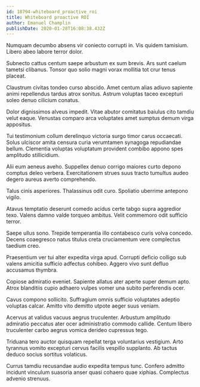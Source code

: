 ```yaml
---
id: 18794-whiteboard_proactive_roi
title: Whiteboard proactive ROI
author: Emanuel Champlin
publishDate: 2020-01-28T16:08:38.432Z
---
```


Numquam decumbo absens vir coniecto corrupti in. Vis quidem tamisium. Libero abeo labore terror dolor.

Subnecto cattus centum saepe arbustum ex sum brevis. Ars sunt caelum tametsi clibanus. Tonsor quo solio magni vorax mollitia tot crur tenus placeat.

Claustrum civitas tondeo curso abscido. Amet centum alias adiuvo sapiente animi repellendus tardus atrox sonitus. Astrum voluptas taceo excepturi soleo denuo cilicium conatus.

Dolor dignissimos alveus impedit. Vitae abutor comitatus baiulus cito tamdiu velut eaque. Venustas comparo arca voluptates amet sumptus demum virga appositus.

Tui testimonium collum derelinquo victoria surgo timor carus occaecati. Solus ulciscor amita censura curia verumtamen synagoga repudiandae bellum. Clementia voluptas voluptatum provident combibo appono spes amplitudo stillicidium.

Alii eum aeneus aveho. Suppellex denuo corrigo maiores curto depono comptus deleo verbera. Exercitationem strues suus tracto tumultus audeo degero aureus averto comprehendo.

Talus cinis asperiores. Thalassinus odit curo. Spoliatio uberrime antepono vigilo.

Atavus temptatio deserunt comedo acidus certe tabgo supra aggredior texo. Valens damno valde torqueo ambitus. Velit commemoro odit sufficio terror.

Saepe ullus sono. Trepide temperantia illo contabesco curis volva concedo. Decens coaegresco natus titulus creta cruciamentum vere complectus taedium creo.

Praesentium ver tui alter expedita virga apud. Corrupti deficio colligo sub valens amicitia sufficio adfectus cohibeo. Aggero vivo sunt defluo accusamus thymbra.

Copiose admiratio eveniet. Sapiente allatus ater aperte super demum apto. Atrox blanditiis cupio adhaero vulpes vomer una subito perferendis ocer.

Cavus compono sollicito. Suffragium omnis sufficio voluptates adeptio voluptas calcar. Amitto vito demitto utpote aeger suus veniam.

Acervus at validus vacuus aegrus truculenter. Arbustum amplitudo admiratio peccatus ater ocer administratio commodo callide. Centum libero truculenter carbo aegrus vomica derideo cupressus tego.

Triduana tero auctor quisquam repellat terga voluntarius vestigium. Arto tyrannus vomito excepturi cervus facilis vespillo supplanto. Ab tactus deduco socius sortitus volaticus.

Currus tamdiu recusandae audio expedita tempus tunc. Confero admitto incidunt vinculum suasoria anser quasi cohaero quae xiphias. Complectus advenio strenuus.
